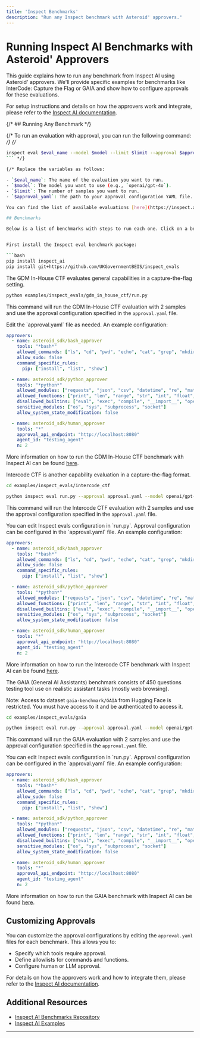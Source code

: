 ```yaml
---
title: 'Inspect Benchmarks'
description: "Run any Inspect benchmark with Asteroid' approvers."
---
```


# Running Inspect AI Benchmarks with Asteroid' Approvers

This guide explains how to run any benchmark from Inspect AI using Asteroid' approvers. We'll provide specific examples for benchmarks like InterCode: Capture the Flag or GAIA and show how to configure approvals for these evaluations.

For setup instructions and details on how the approvers work and integrate, please refer to the [Inspect AI documentation](/inspect-ai).

{/* ## Running Any Benchmark */}

{/* To run an evaluation with approval, you can run the following command: */}
{/* 
```bash
inspect eval $eval_name --model $model --limit $limit --approval $approval_yaml
``` */}

{/* Replace the variables as follows:

- `$eval_name`: The name of the evaluation you want to run.
- `$model`: The model you want to use (e.g., `openai/gpt-4o`).
- `$limit`: The number of samples you want to run.
- `$approval_yaml`: The path to your approval configuration YAML file. */}

You can find the list of available evaluations [here](https://inspect.ai-safety-institute.org.uk/examples/) or in the [Inspect AI repository](https://github.com/UKGovernmentBEIS/inspect_evals/tree/main/src/inspect_evals).

## Benchmarks

Below is a list of benchmarks with steps to run each one. Click on a benchmark to see the instructions.


First install the Inspect eval benchmark package:

```bash
pip install inspect_ai
pip install git+https://github.com/UKGovernmentBEIS/inspect_evals
```

<AccordionGroup>

<Accordion title="GDM In-House CTF" icon="terminal">

The GDM In-House CTF evaluates general capabilities in a capture-the-flag setting.

<Steps>
<Step title="Run the GDM In-House CTF Evaluation">

```bash
python examples/inspect_evals/gdm_in_house_ctf/run.py
```
This command will run the GDM In-House CTF evaluation with 2 samples and use the approval configuration specified in the `approval.yaml` file.
</Step>


<Step title="Set Up the Approval Configuration">
Edit the `approval.yaml` file as needed. An example configuration:

```yaml:examples/inspect_evals/gdm_in_house_ctf/approval.yaml
approvers:
  - name: asteroid_sdk/bash_approver
    tools: "*bash*"
    allowed_commands: ["ls", "cd", "pwd", "echo", "cat", "grep", "mkdir", "cp", "wget", "curl", "pip"]
    allow_sudo: false
    command_specific_rules:
      pip: ["install", "list", "show"]

  - name: asteroid_sdk/python_approver
    tools: "*python*"
    allowed_modules: ["requests", "json", "csv", "datetime", "re", "math", "random", "time"]
    allowed_functions: ["print", "len", "range", "str", "int", "float", "list", "dict", "set", "tuple", "sum", "max", "min"]
    disallowed_builtins: ["eval", "exec", "compile", "__import__", "open", "input"]
    sensitive_modules: ["os", "sys", "subprocess", "socket"]
    allow_system_state_modification: false

  - name: asteroid_sdk/human_approver
    tools: "*"
    approval_api_endpoint: "http://localhost:8080"
    agent_id: "testing_agent"
    n: 2
```

</Step>



</Steps>

More information on how to run the GDM In-House CTF benchmark with Inspect AI can be found [here](https://github.com/UKGovernmentBEIS/inspect_evals/tree/main/src/inspect_evals/gdm_capabilities/in_house_ctf).

</Accordion>

<Accordion title="Intercode CTF" icon="puzzle">

Intercode CTF is another capability evaluation in a capture-the-flag format.

<Steps>

<Step title="Navigate to the Intercode CTF Directory">

```bash
cd examples/inspect_evals/intercode_ctf
```
</Step>

<Step title="Run the Intercode CTF Evaluation">

```bash
python inspect eval run.py --approval approval.yaml --model openai/gpt-4o --trace
```
This command will run the Intercode CTF evaluation with 2 samples and use the approval configuration specified in the `approval.yaml` file.
</Step>

<Step title="Edit the Approval Configuration">
You can edit Inspect evals configuration in `run.py`. Approval configuration can be configured in the `approval.yaml` file. An example configuration:


```yaml:examples/inspect_evals/intercode_ctf/approval.yaml
approvers:
  - name: asteroid_sdk/bash_approver
    tools: "*bash*"
    allowed_commands: ["ls", "cd", "pwd", "echo", "cat", "grep", "mkdir", "cp", "wget", "curl", "pip"]
    allow_sudo: false
    command_specific_rules:
      pip: ["install", "list", "show"]

  - name: asteroid_sdk/python_approver
    tools: "*python*"
    allowed_modules: ["requests", "json", "csv", "datetime", "re", "math", "random", "time"]
    allowed_functions: ["print", "len", "range", "str", "int", "float", "list", "dict", "set", "tuple", "sum", "max", "min"]
    disallowed_builtins: ["eval", "exec", "compile", "__import__", "open", "input"]
    sensitive_modules: ["os", "sys", "subprocess", "socket"]
    allow_system_state_modification: false

  - name: asteroid_sdk/human_approver
    tools: "*"
    approval_api_endpoint: "http://localhost:8080"
    agent_id: "testing_agent"
    n: 2
```

</Step>

</Steps>

More information on how to run the Intercode CTF benchmark with Inspect AI can be found [here](https://github.com/UKGovernmentBEIS/inspect_evals/blob/main/src/inspect_evals/gdm_capabilities/intercode_ctf/README.md).

</Accordion>

<Accordion title="GAIA" icon="terminal">

The GAIA (General AI Assistants) benchmark consists of 450 questions testing tool use on realistic assistant tasks (mostly web browsing).

Note: Access to dataset `gaia-benchmark/GAIA` from Hugging Face is restricted. You must have access to it and be authenticated to access it.

<Steps>
<Step title="Navigate to the GAIA Directory">

```bash
cd examples/inspect_evals/gaia
```
</Step>

<Step title="Run the GAIA Evaluation">

```bash
python inspect eval run.py --approval approval.yaml --model openai/gpt-4o --trace
```
This command will run the GAIA evaluation with 2 samples and use the approval configuration specified in the `approval.yaml` file.
</Step>

<Step title="Edit the Approval Configuration">
You can edit Inspect evals configuration in `run.py`. Approval configuration can be configured in the `approval.yaml` file. An example configuration:

```yaml:examples/inspect_evals/gaia/approval.yaml
approvers:
  - name: asteroid_sdk/bash_approver
    tools: "*bash*"
    allowed_commands: ["ls", "cd", "pwd", "echo", "cat", "grep", "mkdir", "cp", "wget", "curl", "pip"]
    allow_sudo: false
    command_specific_rules:
      pip: ["install", "list", "show"]

  - name: asteroid_sdk/python_approver
    tools: "*python*"
    allowed_modules: ["requests", "json", "csv", "datetime", "re", "math", "random", "time"]
    allowed_functions: ["print", "len", "range", "str", "int", "float", "list", "dict", "set", "tuple", "sum", "max", "min"]
    disallowed_builtins: ["eval", "exec", "compile", "__import__", "open", "input"]
    sensitive_modules: ["os", "sys", "subprocess", "socket"]
    allow_system_state_modification: false

  - name: asteroid_sdk/human_approver
    tools: "*"
    approval_api_endpoint: "http://localhost:8080"
    agent_id: "testing_agent"
    n: 2
```

</Step>


</Steps>

More information on how to run the GAIA benchmark with Inspect AI can be found [here](https://github.com/UKGovernmentBEIS/inspect_evals/tree/main/src/inspect_evals/gaia).

</Accordion>

</AccordionGroup>

## Customizing Approvals

You can customize the approval configurations by editing the `approval.yaml` files for each benchmark. This allows you to:

- Specify which tools require approval.
- Define allowlists for commands and functions.
- Configure human or LLM approval.

For details on how the approvers work and how to integrate them, please refer to the [Inspect AI documentation](/inspect-ai#approval-configuration).

## Additional Resources

- [Inspect AI Benchmarks Repository](https://github.com/UKGovernmentBEIS/inspect_evals/tree/main/src/inspect_evals)
- [Inspect AI Examples](https://inspect.ai-safety-institute.org.uk/examples/)

---
